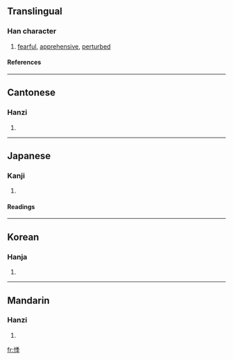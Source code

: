 ==Translingual==
===Han character===
{{Han char|rn=61|rad=心|as=08|sn=11|four=9204<sub>7</sub>|canj=心竹木木 (PHDD)}}
# [[fearful]], [[apprehensive]], [[perturbed]]
====References====
{{Han ref|kx=0389.080|dkj=10733|dj=0722.130|hdz=42316.010|uh=60B8|ud=24760|bh=B1AA|bd=45482}}
----
==Cantonese==
===Hanzi===
{{yue-hanzi|jyut=|y=gwai6}}
# {{defn|Cantonese}}
----
==Japanese==
===Kanji===
{{ja-kanji|grade=|rs=心08}}
# {{defn|Japanese}} 
====Readings====
{{ja-readings|on=[[き]] (ki), [[ぎ]] (gi)|kun=[[おそれる]] (osoreru)}}
----
==Korean==
===Hanja===
{{ko-hanja|hangeul=계|eumhun=|rv=gye|mr=kye|y=kyey}}
# {{defn|Korean}}
----
==Mandarin==
===Hanzi===
{{cmn-hanzi|pin=[[jì]] (ji4)|wg=chi<sup>4</sup>}}
# {{defn|Mandarin}}

[[fr:悸]]
